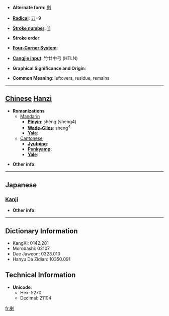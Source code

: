 * '''Alternate form''': [[剩]]

* '''[[Wiktionary:Chinese radical index| Radical]]''': [[Wiktionary:Chinese radical index 刀|刀]]+9

* '''[[Wiktionary:Chinese total strokes index|Stroke number]]''': [[Wiktionary:Chinese total strokes index 11|11]]

* '''Stroke order''': 

* '''[[Wiktionary:Chinese four corner index|Four-Corner System]]''': 

* '''[[Wiktionary:Chinese Cangjie index|Cangjie input]]''': 竹廿中弓 (HTLN)

* '''Graphical Significance and Origin''': 

* '''Common Meaning''': leftovers, residue, remains

----

== [[Chinese]] [[Hanzi]] ==

* '''Romanizations'''
** [[Mandarin]]
*** '''[[Pinyin]]''': shèng (sheng4)
*** '''[[Wade-Giles]]''': sheng<sup>4</sup>
*** '''[[Yale]]''': 
**[[Cantonese]]
***'''[[Jyutping]]''':
***'''[[Penkyamp]]''': 
***'''[[Yale]]''': 

* '''Other info''': 

----

==Japanese==
===[[Kanji]]===
{{kanji|on readings=[[じょう]] (jō)|kun readings=[[あまる]] (amaru), [[あまり]] (amari), [[あまつさえ]] (amatsusae)}}

* '''Other info''':  

----

== Dictionary Information ==

* KangXi: 0142.281
* Morobashi: 02107
* Dae Jaweon: 0323.010
* Hanyu Da Zidian: 10350.091

== Technical Information ==

* '''Unicode''':
** Hex: 5270
** Decimal: 21104

[[fr:剰]]